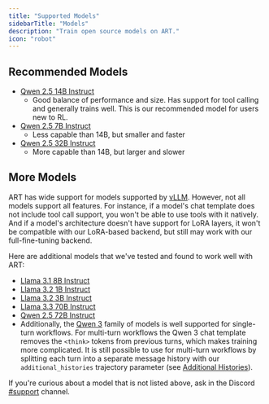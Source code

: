 ```yaml
---
title: "Supported Models"
sidebarTitle: "Models"
description: "Train open source models on ART."
icon: "robot"
---
```


## Recommended Models

- [Qwen 2.5 14B Instruct](https://huggingface.co/Qwen/Qwen2.5-14B-Instruct)
  - Good balance of performance and size. Has support for tool calling and generally trains well. This is our recommended model for users new to RL.
- [Qwen 2.5 7B Instruct](https://huggingface.co/Qwen/Qwen2.5-7B-Instruct)
  - Less capable than 14B, but smaller and faster
- [Qwen 2.5 32B Instruct](https://huggingface.co/Qwen/Qwen2.5-32B-Instruct)
  - More capable than 14B, but larger and slower

## More Models

ART has wide support for models supported by [vLLM](https://docs.vllm.ai/en/latest/models/supported_models.html). However, not all models support all features. For instance, if a model's chat template does not include tool call support, you won't be able to use tools with it natively. And if a model's architecture doesn't have support for LoRA layers, it won't be compatible with our LoRA-based backend, but still may work with our full-fine-tuning backend.

Here are additional models that we've tested and found to work well with ART:

- [Llama 3.1 8B Instruct](https://huggingface.co/meta-llama/Llama-3.1-8B-Instruct)
- [Llama 3.2 1B Instruct](https://huggingface.co/meta-llama/Llama-3.2-1B-Instruct)
- [Llama 3.2 3B Instruct](https://huggingface.co/meta-llama/Llama-3.2-3B-Instruct)
- [Llama 3.3 70B Instruct](https://huggingface.co/meta-llama/Llama-3.3-70B-Instruct)
- [Qwen 2.5 72B Instruct](https://huggingface.co/Qwen/Qwen2.5-72B-Instruct)
- Additionally, the [Qwen 3](https://huggingface.co/collections/Qwen/qwen3-67dd247413f0e2e4f653967f) family of models is well supported for single-turn workflows. For multi-turn workflows the Qwen 3 chat template removes the `<think>` tokens from previous turns, which makes training more complicated. It is still possible to use for multi-turn workflows by splitting each turn into a separate message history with our `additional_histories` trajectory parameter (see [Additional Histories](/features/additional-histories)).

If you're curious about a model that is not listed above, ask in the Discord [#support](https://discord.com/channels/1359674493949448375/1359674622965973185) channel.

